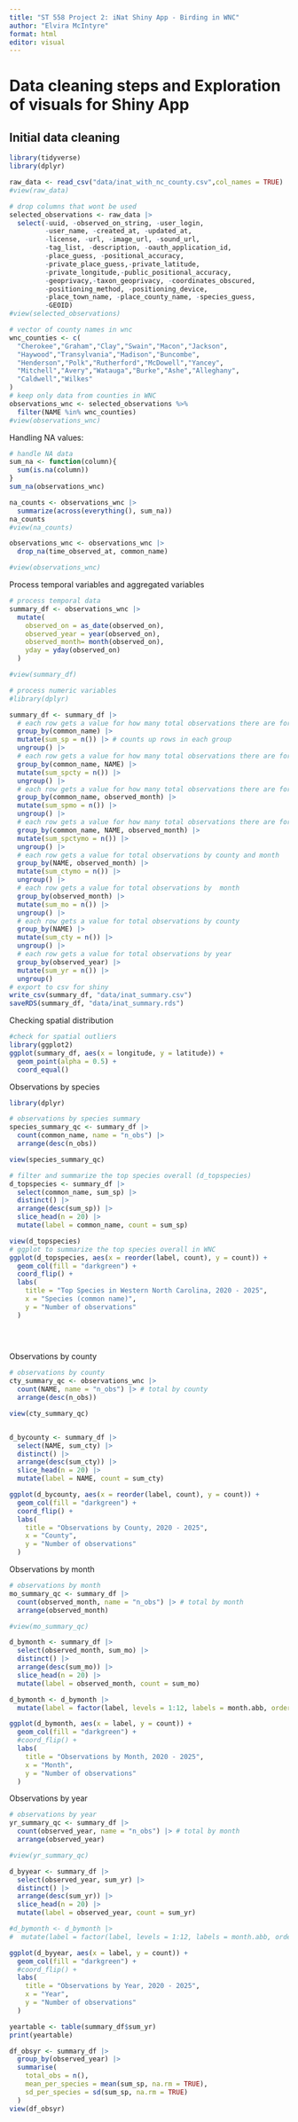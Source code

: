 ```yaml
---
title: "ST 558 Project 2: iNat Shiny App - Birding in WNC"
author: "Elvira McIntyre"
format: html
editor: visual
---
```


# Data cleaning steps and Exploration of visuals for Shiny App

## Initial data cleaning
```r
library(tidyverse)
library(dplyr)

raw_data <- read_csv("data/inat_with_nc_county.csv",col_names = TRUE)
#view(raw_data)

# drop columns that wont be used
selected_observations <- raw_data |>
  select(-uuid, -observed_on_string, -user_login, 
         -user_name, -created_at, -updated_at, 
         -license, -url, -image_url, -sound_url, 
         -tag_list, -description, -oauth_application_id,
         -place_guess, -positional_accuracy, 
         -private_place_guess,-private_latitude, 
         -private_longitude,-public_positional_accuracy,
         -geoprivacy,-taxon_geoprivacy, -coordinates_obscured,
         -positioning_method, -positioning_device,
         -place_town_name, -place_county_name, -species_guess, 
         -GEOID)
#view(selected_observations)

# vector of county names in wnc
wnc_counties <- c(
  "Cherokee","Graham","Clay","Swain","Macon","Jackson",
  "Haywood","Transylvania","Madison","Buncombe",
  "Henderson","Polk","Rutherford","McDowell","Yancey",
  "Mitchell","Avery","Watauga","Burke","Ashe","Alleghany",
  "Caldwell","Wilkes"
)
# keep only data from counties in WNC
observations_wnc <- selected_observations %>%
  filter(NAME %in% wnc_counties)
#view(observations_wnc)
```

Handling NA values:
```r
# handle NA data
sum_na <- function(column){
  sum(is.na(column))
}
sum_na(observations_wnc)

na_counts <- observations_wnc |>
  summarize(across(everything(), sum_na))
na_counts
#view(na_counts)

observations_wnc <- observations_wnc |>
  drop_na(time_observed_at, common_name)

#view(observations_wnc)

```

Process temporal variables and aggregated variables
```r
# process temporal data
summary_df <- observations_wnc |>
  mutate(
    observed_on = as_date(observed_on), 
    observed_year = year(observed_on),
    observed_month= month(observed_on),    
    yday = yday(observed_on)
  )

#view(summary_df)

# process numeric variables
#library(dplyr)

summary_df <- summary_df |>
  # each row gets a value for how many total observations there are for that common name
  group_by(common_name) |> 
  mutate(sum_sp = n()) |> # counts up rows in each group
  ungroup() |>
  # each row gets a value for how many total observations there are for that common name by county
  group_by(common_name, NAME) |> 
  mutate(sum_spcty = n()) |> 
  ungroup() |>
  # each row gets a value for how many total observations there are for that common name by month
  group_by(common_name, observed_month) |> 
  mutate(sum_spmo = n()) |> 
  ungroup() |>
  # each row gets a value for how many total observations there are for that common name by county by month
  group_by(common_name, NAME, observed_month) |> 
  mutate(sum_spctymo = n()) |> 
  ungroup() |>
  # each row gets a value for total observations by county and month
  group_by(NAME, observed_month) |> 
  mutate(sum_ctymo = n()) |> 
  ungroup() |>
  # each row gets a value for total observations by  month
  group_by(observed_month) |> 
  mutate(sum_mo = n()) |> 
  ungroup() |>
  # each row gets a value for total observations by county
  group_by(NAME) |> 
  mutate(sum_cty = n()) |> 
  ungroup() |>
  # each row gets a value for total observations by year
  group_by(observed_year) |>
  mutate(sum_yr = n()) |>
  ungroup()
# export to csv for shiny
write_csv(summary_df, "data/inat_summary.csv")
saveRDS(summary_df, "data/inat_summary.rds")

```

Checking spatial distribution
```r

#check for spatial outliers
library(ggplot2)
ggplot(summary_df, aes(x = longitude, y = latitude)) +
  geom_point(alpha = 0.5) +
  coord_equal()
```


Observations by species
```r
library(dplyr)

# observations by species summary
species_summary_qc <- summary_df |>
  count(common_name, name = "n_obs") |>
  arrange(desc(n_obs))

view(species_summary_qc)

# filter and summarize the top species overall (d_topspecies)
d_topspecies <- summary_df |>
  select(common_name, sum_sp) |>
  distinct() |>
  arrange(desc(sum_sp)) |>
  slice_head(n = 20) |>
  mutate(label = common_name, count = sum_sp)

view(d_topspecies)
# ggplot to summarize the top species overall in WNC
ggplot(d_topspecies, aes(x = reorder(label, count), y = count)) +
  geom_col(fill = "darkgreen") +
  coord_flip() +
  labs(
    title = "Top Species in Western North Carolina, 2020 - 2025",
    x = "Species (common name)",
    y = "Number of observations"
  ) 
         

   
```

Observations by county
```r

# observations by county
cty_summary_qc <- observations_wnc |>
  count(NAME, name = "n_obs") |> # total by county
  arrange(desc(n_obs))

view(cty_summary_qc)


d_bycounty <- summary_df |>
  select(NAME, sum_cty) |>
  distinct() |>
  arrange(desc(sum_cty)) |>
  slice_head(n = 20) |>
  mutate(label = NAME, count = sum_cty)

ggplot(d_bycounty, aes(x = reorder(label, count), y = count)) +
  geom_col(fill = "darkgreen") +
  coord_flip() +
  labs(
    title = "Observations by County, 2020 - 2025",
    x = "County",
    y = "Number of observations"
  ) 

```

Observations by month
```r
# observations by month
mo_summary_qc <- summary_df |>
  count(observed_month, name = "n_obs") |> # total by month
  arrange(observed_month)

#view(mo_summary_qc)

d_bymonth <- summary_df |>
  select(observed_month, sum_mo) |>
  distinct() |>
  arrange(desc(sum_mo)) |>
  slice_head(n = 20) |>
  mutate(label = observed_month, count = sum_mo)

d_bymonth <- d_bymonth |>
  mutate(label = factor(label, levels = 1:12, labels = month.abb, ordered = TRUE))

ggplot(d_bymonth, aes(x = label, y = count)) +
  geom_col(fill = "darkgreen") +
  #coord_flip() +
  labs(
    title = "Observations by Month, 2020 - 2025",
    x = "Month",
    y = "Number of observations"
  ) 
```


Observations by year
```r
# observations by year
yr_summary_qc <- summary_df |>
  count(observed_year, name = "n_obs") |> # total by month
  arrange(observed_year)

#view(yr_summary_qc)

d_byyear <- summary_df |>
  select(observed_year, sum_yr) |>
  distinct() |>
  arrange(desc(sum_yr)) |>
  slice_head(n = 20) |>
  mutate(label = observed_year, count = sum_yr)

#d_bymonth <- d_bymonth |>
#  mutate(label = factor(label, levels = 1:12, labels = month.abb, ordered = TRUE))

ggplot(d_byyear, aes(x = label, y = count)) +
  geom_col(fill = "darkgreen") +
  #coord_flip() +
  labs(
    title = "Observations by Year, 2020 - 2025",
    x = "Year",
    y = "Number of observations"
  ) 

yeartable <- table(summary_df$sum_yr)
print(yeartable)
```
```r
df_obsyr <- summary_df |>
  group_by(observed_year) |>
  summarise(
    total_obs = n(),
    mean_per_species = mean(sum_sp, na.rm = TRUE),
    sd_per_species = sd(sum_sp, na.rm = TRUE)
  )
view(df_obsyr)
```
